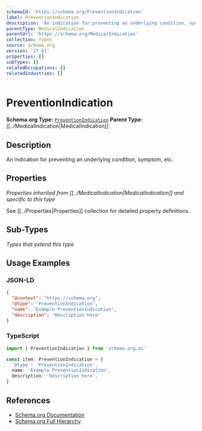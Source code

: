 ```yaml
---
schemaId: 'https://schema.org/PreventionIndication'
label: PreventionIndication
description: 'An indication for preventing an underlying condition, symptom, etc.'
parentType: MedicalIndication
parentUrl: 'https://schema.org/MedicalIndication'
collection: Types
source: schema.org
version: '27.01'
properties: []
subTypes: []
relatedOccupations: []
relatedIndustries: []
---
```

# PreventionIndication

**Schema.org Type:** [`PreventionIndication`](https://schema.org/PreventionIndication)
**Parent Type:** [[../MedicalIndication|MedicalIndication]]

## Description

An indication for preventing an underlying condition, symptom, etc.

## Properties

*Properties inherited from [[../MedicalIndication|MedicalIndication]] and specific to this type*

See [[../Properties|Properties]] collection for detailed property definitions.

## Sub-Types

*Types that extend this type*

## Usage Examples

### JSON-LD

```json
{
  "@context": "https://schema.org",
  "@type": "PreventionIndication",
  "name": "Example PreventionIndication",
  "description": "Description here"
}
```

### TypeScript

```typescript
import { PreventionIndication } from 'schema.org.ai'

const item: PreventionIndication = {
  '@type': 'PreventionIndication',
  name: 'Example PreventionIndication',
  description: 'Description here',
}
```

## References

- [Schema.org Documentation](https://schema.org/PreventionIndication)
- [Schema.org Full Hierarchy](https://schema.org/docs/full.html)
